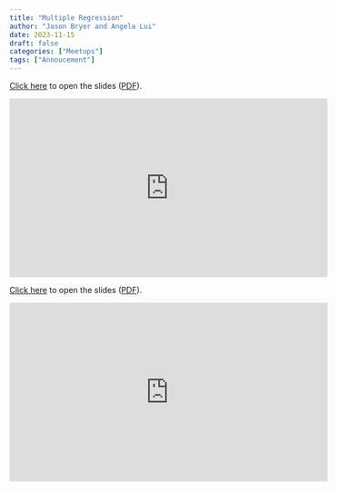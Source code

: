 ```yaml
---
title: "Multiple Regression"
author: "Jason Bryer and Angela Lui"
date: 2023-11-15
draft: false
categories: ["Meetups"]
tags: ["Annoucement"]
---
```



[Click here](/slides/09-Multiple-Regression.html#1) to open the slides ([PDF](/slides/09-Multiple-Regression.pdf)).

<iframe width="560" height="315" src="https://www.youtube.com/embed/3c-OGp157UY" title="YouTube video player" frameborder="0" allow="accelerometer; autoplay; clipboard-write; encrypted-media; gyroscope; picture-in-picture" allowfullscreen></iframe>

<!--more-->

[Click here](/slides/09-Multiple-Regression.html#1) to open the slides ([PDF](/slides/09-Multiple-Regression.pdf)).

<iframe width="560" height="315" src="https://www.youtube.com/embed/3c-OGp157UY" title="YouTube video player" frameborder="0" allow="accelerometer; autoplay; clipboard-write; encrypted-media; gyroscope; picture-in-picture" allowfullscreen></iframe>



